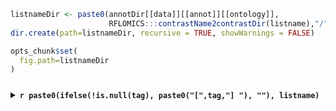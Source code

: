 ```r

listnameDir <- paste0(annotDir[[data]][[annot]][[ontology]],
                      RFLOMICS:::contrastName2contrastDir(listname),"/")
dir.create(path=listnameDir, recursive = TRUE, showWarnings = FALSE)

opts_chunk$set(
  fig.path=listnameDir
)

```

##### {.tabset}

<details>
<summary>**`r paste0(ifelse(!is.null(tag), paste0("[",tag,"] "), ""), listname)`**</summary>

<br>

```r

enrichRes <- NULL
enrichRes <- getEnrichRes(dataset.SE,
                                    from = annot, 
                                    database = ontology, 
                                    contrastName = listname)
```

```r
log2FC_vect <- NULL
if (annot == 'DiffExpEnrichAnal') {
  log2FC_vect <- metadata(dataset.SE)$DiffExpAnal$TopDEF[[listname]]$logFC
  names(log2FC_vect) <- rownames(metadata(dataset.SE)$DiffExpAnal$TopDEF[[listname]])
}
```

###### Dotplot

```r

out <- NULL
for (domain in names(enrichRes)) {
  
  dataPlot <-  enrichRes[[domain]]
  if (nrow(dataPlot) == 0) next
  
  out <- c(out, paste0("\n* **", domain, ":**\n\n"))
  
  cmd <- paste0("p <- dotplot(dataPlot, showCategory = 15) + ",
                "ggtitle(paste0(listname, '\nDomain: ', domain, '\n(First 15 enriched terms)')); ",
                "print(p)")
  
  dotplot_CPR <-
    c(paste0(
      "```{r dotplot_CPR_",domain ,", fig.width = 15, fig.height = 7, fig.show = \"hold\"}"),
      cmd,
      "```")
  
  out <- 
    c(out, 
      knit_child(text = dotplot_CPR, envir = environment(), quiet=TRUE),
      "\n<hr/>\n")
}
asis_output(out)

```

###### Heatplot

```r

out <- NULL
for (domain in names(enrichRes)) {
  
  dataPlot <-  enrichRes[[domain]]
  if (nrow(dataPlot) == 0) next
  
  out <- c(out, paste0("\n* **", domain, ":**\n\n"))
  
  cmd <- paste0("p <-  heatplot(dataPlot, showCategory = 15, foldChange = log2FC_vect) + ",
                "labs(fill=\"log2FC\") + ",
                "scale_fill_gradient2(low = \"blue\", mid = \"white\", high = \"red\", midpoint = 0) +",
                "theme(axis.text.y = element_text(size = 10)) + ",
                "ggtitle(paste0(listname, '\nDomain: ', domain, '\n(First 15 enriched terms)'));",
                "suppressMessages(print(p))# delete warnings for scale fill replacement")
  
  heatplot_CPR <- 
    c(paste0(
      "```{r heatplot_CPR_",domain ,", fig.width = 15, fig.height = 7, fig.show = \"hold\"}"),
      cmd, 
      "```")
  
  out <- 
    c(out, 
      knit_child(text = heatplot_CPR, envir = environment(), quiet=TRUE),
      "\n<hr/>\n")
}
asis_output(out)

```

###### Cnetplot

```r

out <- NULL
for (domain in names(enrichRes)) {
  
  dataPlot <-  enrichRes[[domain]]
  if (nrow(dataPlot) == 0) next
  
  out <- c(out, paste0("\n* **", domain, ":**\n\n"))
  
  cmd <- paste0(
    "p <- cnetplot(dataPlot, showCategory = 15, foldChange = log2FC_vect, node_label = \"category\") +", 
    "guides(colour=guide_colourbar(title = \"log2FC\")) +",
    "scale_fill_gradient2(low = \"blue\", mid = \"white\", high = \"red\", midpoint = 0) +", 
    "ggtitle(paste0(listname, '\nDomain: ', domain, '\n(First 15 enriched terms)'));",
    "suppressMessages(print(p)) # delete warnings for scale fill replacement")
  
  CnetPlot_CPR <-
    c(paste0(
      "```{r CnetPlot_CPR_",domain ,", fig.width = 15, fig.height = 7, fig.show = \"hold\"}"),
      cmd,
      "```")
  
  out <- 
    c(out, 
      knit_child(text = CnetPlot_CPR, envir = environment(), quiet=TRUE),
      "\n<hr/>\n")
}
asis_output(out)

```


###### Table

```r
opts_chunk$set(
  fig.path=listnameDir
)
```


```r
dataPlot <- list()

for (domain in names(getEnrichRes(dataset.SE,
                                            from = annot, 
                                            database = ontology, 
                                            contrastName = listname))) {
  if (length(domain) != 0) {
    tmp <- getEnrichRes(dataset.SE,
                                  from = annot, 
                                  database = ontology, 
                                  contrastName = listname,
                                  domain = domain)
    tmp@result$domain <- rep(domain, dim(tmp@result)[1])
    dataPlot[[domain]] <- tmp@result[tmp@result$p.adjust < tmp@pvalueCutoff, ] 
    dataPlot[[domain]][["geneID"]] <- NULL
    dataPlot[[domain]][["qvalue"]] <- NULL
  }
}

# Bind results domain

if (length(dataPlot) != 0) {
  dataPlot.rbind <- Reduce(rbind, dataPlot)
  
  colKeep <- unlist(lapply(dataPlot.rbind, is.numeric))
  dataPlot.rbind[, colKeep] <- signif(dataPlot.rbind[, colKeep], 3)
  
  datatable(dataPlot.rbind, rownames = FALSE , class = 'cell-border stripe',
                options = list( pageLength = 6, scrollX = F, lengthChange = F))
}

```

```r
for (domain in names(enrichRes)) {
  dataPlot <-  enrichRes[[domain]]
  write.table(dataPlot@result[dataPlot@result$p.adjust < dataPlot@pvalueCutoff, ],
              file=paste0(listnameDir,"Table_of_Enriched_terms_for_", 
                          domain,"_","pval_",
                          dataPlot@pvalueCutoff,".txt"),
              sep="\t",
              quote=FALSE,
              col.names=TRUE,
              row.names=FALSE)
}
```

##### {-}
